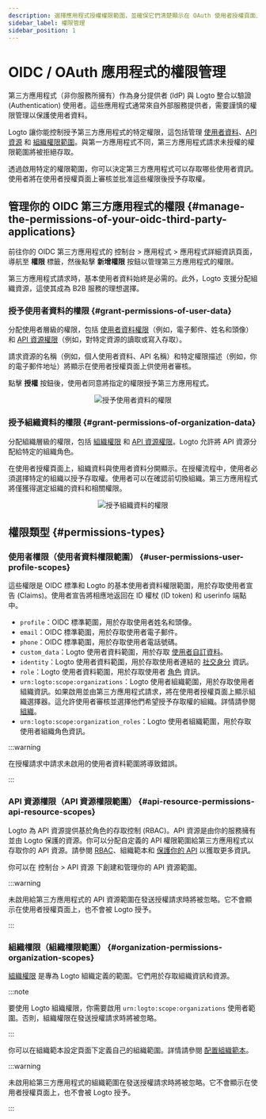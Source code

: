 ```yaml
---
description: 選擇應用程式授權權限範圍，並確保它們清楚顯示在 OAuth 使用者授權頁面上。
sidebar_label: 權限管理
sidebar_position: 1
---
```


# OIDC / OAuth 應用程式的權限管理

第三方應用程式（非你服務所擁有）作為身分提供者 (IdP) 與 Logto 整合以驗證 (Authentication) 使用者。這些應用程式通常來自外部服務提供者，需要謹慎的權限管理以保護使用者資料。

Logto 讓你能控制授予第三方應用程式的特定權限，這包括管理 [使用者資料](#user-permissions-user-profile-scopes)、[API 資源](#api-resource-permissions-api-resource-scopes) 和 [組織權限範圍](#organization-permissions-organization-scopes)。與第一方應用程式不同，第三方應用程式請求未授權的權限範圍將被拒絕存取。

透過啟用特定的權限範圍，你可以決定第三方應用程式可以存取哪些使用者資訊。使用者將在使用者授權頁面上審核並批准這些權限後授予存取權。

## 管理你的 OIDC 第三方應用程式的權限 \{#manage-the-permissions-of-your-oidc-third-party-applications}

前往你的 OIDC 第三方應用程式的 <CloudLink to="/applications">控制台 > 應用程式 > 應用程式詳細資訊頁面</CloudLink>，導航至 **權限** 標籤，然後點擊 **新增權限** 按鈕以管理第三方應用程式的權限。

第三方應用程式請求時，基本使用者資料始終是必需的。此外，Logto 支援分配組織資源，這使其成為 B2B 服務的理想選擇。

### 授予使用者資料的權限 \{#grant-permissions-of-user-data}

分配使用者層級的權限，包括 [使用者資料權限](#user-permissions-user-profile-scopes)（例如，電子郵件、姓名和頭像）和 [API 資源權限](#api-resource-permissions-api-resource-scopes)（例如，對特定資源的讀取或寫入存取）。

請求資源的名稱（例如，個人使用者資料、API 名稱）和特定權限描述（例如，你的電子郵件地址）將顯示在使用者授權頁面上供使用者審核。

點擊 **授權** 按鈕後，使用者同意將指定的權限授予第三方應用程式。

<center>
  <img src="/img/assets/grant-permissions-of-user-data.webp" alt="授予使用者資料的權限" />
</center>

### 授予組織資料的權限 \{#grant-permissions-of-organization-data}

分配組織層級的權限，包括 [組織權限](#organization-permissions-organization-scopes) 和 [API 資源權限](#api-resource-permissions-api-resource-scopes)。Logto 允許將 API 資源分配給特定的組織角色。

在使用者授權頁面上，組織資料與使用者資料分開顯示。在授權流程中，使用者必須選擇特定的組織以授予存取權。使用者可以在確認前切換組織。第三方應用程式將僅獲得選定組織的資料和相關權限。

<center>
  <img src="/img/assets/grant-permissions-of-organization-data.webp" alt="授予組織資料的權限" />
</center>

## 權限類型 \{#permissions-types}

### 使用者權限（使用者資料權限範圍） \{#user-permissions-user-profile-scopes}

這些權限是 OIDC 標準和 Logto 的基本使用者資料權限範圍，用於存取使用者宣告 (Claims)。使用者宣告將相應地返回在 ID 權杖 (ID token) 和 userinfo 端點中。

- `profile`：OIDC 標準範圍，用於存取使用者姓名和頭像。
- `email`：OIDC 標準範圍，用於存取使用者電子郵件。
- `phone`：OIDC 標準範圍，用於存取使用者電話號碼。
- `custom_data`：Logto 使用者資料範圍，用於存取 [使用者自訂資料](/user-management/user-data/#custom-data)。
- `identity`：Logto 使用者資料範圍，用於存取使用者連結的 [社交身分](/user-management/user-data/#social-identities) 資訊。
- `role`：Logto 使用者資料範圍，用於存取使用者 [角色](/authorization/role-based-access-control/#roles) 資訊。
- `urn:logto:scope:organizations`：Logto 使用者組織範圍，用於存取使用者組織資訊。如果啟用並由第三方應用程式請求，將在使用者授權頁面上顯示組織選擇器。這允許使用者審核並選擇他們希望授予存取權的組織。詳情請參閱 [組織](/organizations)。
- `urn:logto:scope:organization_roles`：Logto 使用者組織範圍，用於存取使用者組織角色資訊。

:::warning

在授權請求中請求未啟用的使用者資料範圍將導致錯誤。

:::

### API 資源權限（API 資源權限範圍） \{#api-resource-permissions-api-resource-scopes}

Logto 為 API 資源提供基於角色的存取控制 (RBAC)。API 資源是由你的服務擁有並由 Logto 保護的資源。你可以分配自定義的 API 權限範圍給第三方應用程式以存取你的 API 資源。請參閱 [RBAC](/authorization/role-based-access-control)、組織範本和 [保護你的 API](/authorization/api-resources/protect-your-api/) 以獲取更多資訊。

你可以在 <CloudLink to="/api-resources">控制台 > API 資源</CloudLink> 下創建和管理你的 API 資源範圍。

:::warning

未啟用給第三方應用程式的 API 資源範圍在發送授權請求時將被忽略。它不會顯示在使用者授權頁面上，也不會被 Logto 授予。

:::

### 組織權限（組織權限範圍） \{#organization-permissions-organization-scopes}

[組織權限](/authorization/organization-template/#organization-permission) 是專為 Logto 組織定義的範圍。它們用於存取組織資訊和資源。

:::note

要使用 Logto 組織權限，你需要啟用 `urn:logto:scope:organizations` 使用者範圍。否則，組織權限在發送授權請求時將被忽略。

:::

你可以在組織範本設定頁面下定義自己的組織範圍。詳情請參閱 [配置組織範本](/authorization/organization-template/configure-organization-template/)。

:::warning

未啟用給第三方應用程式的組織範圍在發送授權請求時將被忽略。它不會顯示在使用者授權頁面上，也不會被 Logto 授予。

:::

